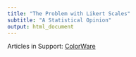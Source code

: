 ```yaml
---
title: "The Problem with Likert Scales"
subtitle: "A Statistical Opinion"
output: html_document
---
```


Articles in Support: [ColorWare](https://colourware.org/2014/02/18/the-dangers-of-likert-scale-data/)